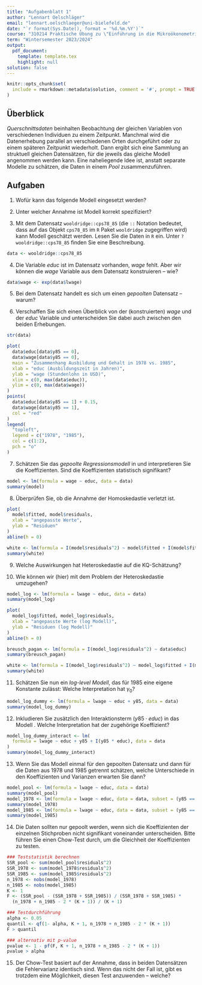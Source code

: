 ```yaml
---
title: "Aufgabenblatt 1"
author: "Lennart Oelschläger"
email: "lennart.oelschlaeger@uni-bielefeld.de"
date: "`r format(Sys.Date(), format = '%d.%m.%Y')`"
course: "310214 Praktische Übung zu \"Einführung in die Mikroökonometrie\""
term: "Wintersemester 2023/2024"
output: 
  pdf_document:
    template: template.tex
    highlight: null
solution: false
---
```


```r
knitr::opts_chunk$set(
  include = rmarkdown::metadata$solution, comment = '#', prompt = TRUE
)
```

## Überblick

*Querschnittsdaten* beinhalten Beobachtung der gleichen Variablen von verschiedenen Individuen zu einem Zeitpunkt. Manchmal wird die Datenerhebung parallel an verschiedenen Orten durchgeführt oder zu einem späteren Zeitpunkt wiederholt. Dann ergibt sich eine Sammlung an struktuell gleichen Datensätzen, für die jeweils das gleiche Modell angenommen werden kann. Eine naheliegende Idee ist, anstatt separate Modelle zu schätzen, die Daten in einem *Pool* zusammenzuführen. 

## Aufgaben

1. Wofür kann das folgende Modell eingesetzt werden?
\begin{equation} \label{ausgangsmodell}
wage = \beta_0 + \beta_1 educ + u
\end{equation}

\comment{
Das Modell kann zur Bestimmung des Einflusses der Ausbildungszeit auf den Stundenlohn (wenn $wage$ den Stundenlohn und $educ$ die Ausbildung in Jahren bezeichnet) eingesetzt werden.
}

2. Unter welcher Annahme ist Modell \eqref{ausgangsmodell} korrekt spezifiziert?

\comment{
Das Modell ist korrekt spezifiziert, wenn $E(u\mid wage) = 0$ gilt.
}

3. Mit dem Datensatz `wooldridge::cps78_85` (die `::` Notation bedeutet, dass auf das Objekt `cps78_85` im `R` Paket `wooldridge` zugegriffen wird) kann Modell \eqref{ausgangsmodell} geschätzt werden. Lesen Sie die Daten in `R` ein. Unter `?wooldridge::cps78_85` finden Sie eine Beschreibung.

```r
data <- wooldridge::cps78_85
```

4. Die Variable $educ$ ist im Datensatz vorhanden, $wage$ fehlt. Aber wir können die $wage$ Variable aus dem Datensatz konstruieren -- wie?

```r
data$wage <- exp(data$lwage)
```

5. Bei dem Datensatz handelt es sich um einen *gepoolten* Datensatz -- warum?

\comment{
Weil der Datensatz Beobachtungen aus zwei unabhängigen Stichproben aus den Jahren 1978 und 1985 mit der gleichen Struktur beinhaltet.
}

6. Verschaffen Sie sich einen Überblick von der (konstruierten) $wage$ und der $educ$ Variable und unterscheiden Sie dabei auch zwischen den beiden Erhebungen. 

```r
str(data)

plot(
  data$educ[data$y85 == 0], 
  data$wage[data$y85 == 0], 
  main = "Zusammenhang Ausbildung und Gehalt in 1978 vs. 1985", 
  xlab = "educ (Ausbildungszeit in Jahren)", 
  ylab = "wage (Stundenlohn in USD)",
  xlim = c(0, max(data$educ)),
  ylim = c(0, max(data$wage))
)
points(
  data$educ[data$y85 == 1] + 0.15, 
  data$wage[data$y85 == 1], 
  col = "red"
)
legend(
  "topleft", 
  legend = c("1978", "1985"), 
  col = c(1:2), 
  pch = "o"
)
```

7. Schätzen Sie das *gepoolte Regressionsmodell* in \eqref{ausgangsmodell} und interpretieren Sie die Koeffizienten. Sind die Koeffizienten statistisch signifikant?

```r
model <- lm(formula = wage ~ educ, data = data)
summary(model)
```

\comment{
Ein zusätzliches Ausbildungsjahr erhöht den durchschnittlichen Stundenlohn um $\hat\beta_1 = 0.58$ USD. Ohne Ausbildung ($educ = 0$) liegt der Stundenlohn bei durchschnittlich $\hat\beta_0 = 0.17$ USD. Die Konstante ist nicht signifikant (sie sollte dennoch im Modell verbleiben, um den Modellierungsspielraum nicht zu stark einzuschränken). Der Steigungsparameter ist hochsignifikant.
}

8. Überprüfen Sie, ob die Annahme der Homoskedastie verletzt ist.

\comment{
Die Aussagen über die statistische Signifikanz der Schätzungen gilt nur unter dem Vorbehalt homoskedastischer Fehler. Falls diese Annahme verletzt ist, können die regulären Standardfehler nicht für $t$- und $F$-Tests verwendet werden. Um die Homoskedastizität zu überprüfen können wir die Residuen gegen die gefitteten Werte plotten oder formal einen White-Test (oder Breusch-Pagan Test) durchführen.
}

```r
plot(
  model$fitted, model$residuals,
  xlab = "angepasste Werte",
  ylab = "Residuen"
)
abline(h = 0)

white <- lm(formula = I(model$residuals^2) ~ model$fitted + I(model$fitted^2))
summary(white)
```

\comment{
Im Plot erkennen wir, dass die Varianz der Residuen mit der Größe der gefitteten Werte ansteigt. Bei dem Test betrachten wir die $F$-Teststatistik. Basierend auf dem $p$-Wert schließen wir, dass wir die Nullhypothese der Homoskedastie verwerfen.
}

9. Welche Auswirkungen hat Heteroskedastie auf die KQ-Schätzung? 

\comment{
Der KQ-Schätzer bleibt unverzerrt und konsistent, das ist erstmal gut. Aber die Schätzung der Standardfehler ist bei Heteroskedastie verzerrt. Und wenn diese Berechnung nicht mehr stimmt, können wir uns auf die $t$- und $F$-Tests sowie Konfidenz- und Prognoseintervalle nicht mehr verlassen. Außerdem ist der KQ-Schätzer dann nicht der BLUS (es gibt also lineare, unverzerrte Schätzer mit geringerer Varianz).
}

10. Wie können wir (hier) mit dem Problem der Heteroskedastie umzugehen?

\comment{
1. Möglichkeit: Variablentransformation, zum Beispiel
\begin{equation*}
\log(wage) = \beta_0 + \beta_1 educ + u
\end{equation*}

2. Möglichkeit: Heteroskedastie-robuste Standardfehler (siehe Vorlesungsfolien)

3. Möglichkeit: (Feasible) Generalised Least Squares (F)GLS Schätzung (ist der BLUS)
}

```r
model_log <- lm(formula = lwage ~ educ, data = data)
summary(model_log)

plot(
  model_log$fitted, model_log$residuals,
  xlab = "angepasste Werte (log Modell)",
  ylab = "Residuen (log Modell)"
)
abline(h = 0)

breusch_pagan <- lm(formula = I(model_log$residuals^2) ~ data$educ)
summary(breusch_pagan)

white <- lm(formula = I(model_log$residuals^2) ~ model_log$fitted + I(model_log$fitted^2))
summary(white)
```

11. Schätzen Sie nun ein *log-level Modell*, das für 1985 eine eigene Konstante zulässt:
\begin{equation} \label{dummy_modell}
\log(wage) = \beta_0 + \beta_1 educ + \gamma_0 y85 + u
\end{equation}
Welche Interpretation hat $\gamma_0$? 

```r
model_log_dummy <- lm(formula = lwage ~ educ + y85, data = data)
summary(model_log_dummy)
```

\comment{
Im obigen Modell steht $\gamma_0$ für den Niveauunterschied des durchschnittlichen logarithmierten Lohns zwischen den Jahren 1978 und 1985. $\beta_0 + \gamma_0$ gibt also den durchschnittlichen logarithmierten Lohn für das Jahr 1985 für den Fall $educ = 0$ an. In Bezug auf den Lohn selbst erhalten wir die Interpretation als Prozentsatz: es wurde ein um $\hat\gamma_0 = 34.76$ Prozent gestiegenes durchschnittliches Lohnniveau für das Jahr 1985 geschätzt. Vermutlich hat besonders Inflation dafür gesorgt.
}

12. Inkludieren Sie zusätzlich den Interaktionsterm $(y85 \cdot educ)$ in das Modell \eqref{dummy_modell}. Welche Interpretation hat der zugehörige Koeffizient?

\comment{
Wir schätzen das Modell
\begin{equation*}
\log(wage) = \beta_0 + \beta_1 educ + \gamma_0 y85 + \gamma_1 (y85 \cdot educ) + u.
\end{equation*}
}

```r
model_log_dummy_interact <- lm(
  formula = lwage ~ educ + y85 + I(y85 * educ), data = data
)
summary(model_log_dummy_interact)
```

\comment{
Interpretation: $\hat\beta_1+ \hat\gamma_1$ steht für die prozentuale Veränderung des mittleren Lohns auf eine Veränderung von $educ$ um eine Einheit für das Jahr 1985. Damit gibt $\gamma_1$ also den Unterschied im Steigungsparameter zwischen 1978 und 1985 an. Anscheinend zahlt sich Bildung in 1985 mehr aus als es noch in 1978 der Fall war.
}

13. Wenn Sie das Modell
\begin{equation} \label{log_modell}
\log(wage) = \beta_0 + \beta_1 educ + u
\end{equation}
einmal für den gepoolten Datensatz und dann für die Daten aus 1978 und 1985 getrennt schätzen, welche Unterschiede in den Koeffizienten und Varianzen erwarten Sie dann?

\comment{
Wir erwarten (leichte) Unterschiede in den geschätzten Koeffizienten und geringere Standardabweichungen für die geschätzten Koeffizienten im gepoolten Modell. Das können wir überprüfen:
}

```r
model_pool <- lm(formula = lwage ~ educ, data = data)
summary(model_pool)
model_1978 <- lm(formula = lwage ~ educ, data = data, subset = (y85 == 0))
summary(model_1978)
model_1985 <- lm(formula = lwage ~ educ, data = data, subset = (y85 == 1))
summary(model_1985)
```

14. Die Daten sollten nur gepoolt werden, wenn sich die Koeffizienten der einzelnen Stichproben nicht signifikant voneinander unterscheiden. Bitte führen Sie einen Chow-Test durch, um die Gleichheit der Koeffizienten zu testen.

\comment{
Der Chow-Test:

- Nullhypothese: die Koeffizienten der einzelnen Stichproben sind gleich

- Gegenhypothese: mindestens ein Koeffizient unterscheidet sich

- Teststatistik: $\displaystyle F = \frac{SSR_\text{pool} - (SSR_{1978} + SSR_{1985})}{SSR_{1978} + SSR_{1985}} \cdot \frac{n_{1978} + n_{1985} - 2(K+1)}{K + 1}$, wobei $SSR_\text{pool}$, $SSR_{1978}$ und $SSR_{1978}$ die Residuenquadratsumme des gepoolten Modells und der getrennten Modelle, $n_{1978}$ und $n_{1985}$ die Stichprobengröße in den getrennten Modellen und $K$ die Anzahl Modellparameter (ohne Achsenabschnitt) ist.

- Ablehnung zum Signifikanzniveau $\alpha$: wenn die Teststatistik $F$ größer ist als das $1-\alpha$ Quantil der $F$-Verteilung mit $K+1$ und $n_{1978} + n_{1985} - 2(K+1)$ Freiheitsgraden
}

```r
### Teststatistik berechnen
SSR_pool <- sum(model_pool$residuals^2)
SSR_1978 <- sum(model_1978$residuals^2)
SSR_1985 <- sum(model_1985$residuals^2) 
n_1978 <- nobs(model_1978)
n_1985 <- nobs(model_1985)
K <- 1
F <- (SSR_pool - (SSR_1978 + SSR_1985)) / (SSR_1978 + SSR_1985) * 
  (n_1978 + n_1985 - 2 * (K + 1)) / (K + 1)

### Testdurchführung
alpha <- 0.05
quantil <- qf(1- alpha, K + 1, n_1978 + n_1985 - 2 * (K + 1))
F > quantil

### alternativ mit p-value
pvalue <- 1 - pf(F, K + 1, n_1978 + n_1985 - 2 * (K + 1))
pvalue > alpha
```

\comment{
In diesem Fall wird die Nullhypothese verworfen. Wir folgern, dass ein Poolen der Daten nicht vorgenommen werden sollte, da sich die Koeffizienten statistisch signifikant voneinander unterscheiden.
}

15. Der Chow-Test basiert auf der Annahme, dass in beiden Datensätzen die Fehlervarianz identisch sind. Wenn das nicht der Fall ist, gibt es trotzdem eine Möglichkeit, diesen Test anzuwenden -- welche?

\comment{
Statt der OLS Schätzer nehme die (F)GLS Schätzer.
}

